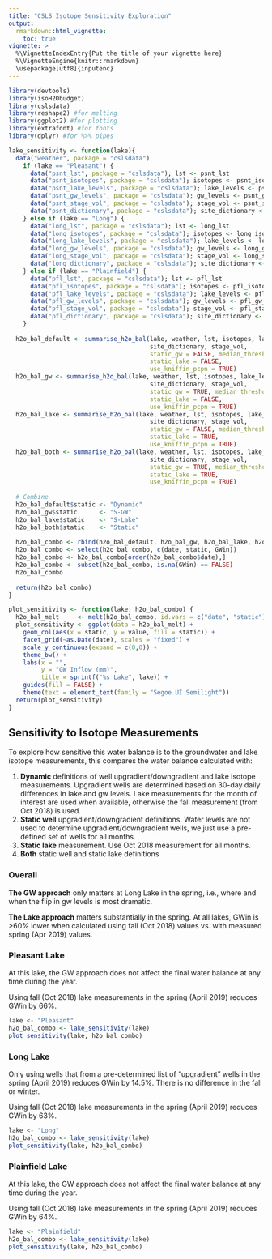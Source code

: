```yaml
---
title: "CSLS Isotope Sensitivity Exploration"
output: 
  rmarkdown::html_vignette:
    toc: true
vignette: >
  %\VignetteIndexEntry{Put the title of your vignette here}
  %\VignetteEngine{knitr::rmarkdown}
  \usepackage[utf8]{inputenc}
---
```


```r
library(devtools)
library(isoH2Obudget)
library(cslsdata)
library(reshape2) #for melting
library(ggplot2) #for plotting
library(extrafont) #for fonts
library(dplyr) #for %>% pipes
```

```r
lake_sensitivity <- function(lake){
  data("weather", package = "cslsdata")
    if (lake == "Pleasant") {
      data("psnt_lst", package = "cslsdata"); lst <- psnt_lst
      data("psnt_isotopes", package = "cslsdata"); isotopes <- psnt_isotopes
      data("psnt_lake_levels", package = "cslsdata"); lake_levels <- psnt_lake_levels
      data("psnt_gw_levels", package = "cslsdata"); gw_levels <- psnt_gw_levels
      data("psnt_stage_vol", package = "cslsdata"); stage_vol <- psnt_stage_vol
      data("psnt_dictionary", package = "cslsdata"); site_dictionary <- psnt_dictionary
    } else if (lake == "Long") {
      data("long_lst", package = "cslsdata"); lst <- long_lst
      data("long_isotopes", package = "cslsdata"); isotopes <- long_isotopes
      data("long_lake_levels", package = "cslsdata"); lake_levels <- long_lake_levels
      data("long_gw_levels", package = "cslsdata"); gw_levels <- long_gw_levels
      data("long_stage_vol", package = "cslsdata"); stage_vol <- long_stage_vol
      data("long_dictionary", package = "cslsdata"); site_dictionary <- long_dictionary
    } else if (lake == "Plainfield") {
      data("pfl_lst", package = "cslsdata"); lst <- pfl_lst
      data("pfl_isotopes", package = "cslsdata"); isotopes <- pfl_isotopes
      data("pfl_lake_levels", package = "cslsdata"); lake_levels <- pfl_lake_levels
      data("pfl_gw_levels", package = "cslsdata"); gw_levels <- pfl_gw_levels
      data("pfl_stage_vol", package = "cslsdata"); stage_vol <- pfl_stage_vol
      data("pfl_dictionary", package = "cslsdata"); site_dictionary <- pfl_dictionary
    }
  
  h2o_bal_default <- summarise_h2o_bal(lake, weather, lst, isotopes, lake_levels, gw_levels,
                                       site_dictionary, stage_vol, 
                                       static_gw = FALSE, median_threshold = 0.01, 
                                       static_lake = FALSE, 
                                       use_kniffin_pcpn = TRUE)
  h2o_bal_gw <- summarise_h2o_bal(lake, weather, lst, isotopes, lake_levels, gw_levels,
                                       site_dictionary, stage_vol, 
                                       static_gw = TRUE, median_threshold = 0.01, 
                                       static_lake = FALSE, 
                                       use_kniffin_pcpn = TRUE)
  h2o_bal_lake <- summarise_h2o_bal(lake, weather, lst, isotopes, lake_levels, gw_levels,
                                       site_dictionary, stage_vol, 
                                       static_gw = FALSE, median_threshold = 0.01, 
                                       static_lake = TRUE, 
                                       use_kniffin_pcpn = TRUE)
  h2o_bal_both <- summarise_h2o_bal(lake, weather, lst, isotopes, lake_levels, gw_levels,
                                       site_dictionary, stage_vol, 
                                       static_gw = TRUE, median_threshold = 0.01, 
                                       static_lake = TRUE, 
                                       use_kniffin_pcpn = TRUE)
  
  # Combine
  h2o_bal_default$static <- "Dynamic"
  h2o_bal_gw$static      <- "S-GW"
  h2o_bal_lake$static    <- "S-Lake"
  h2o_bal_both$static    <- "Static"
  
  h2o_bal_combo <- rbind(h2o_bal_default, h2o_bal_gw, h2o_bal_lake, h2o_bal_both)
  h2o_bal_combo <- select(h2o_bal_combo, c(date, static, GWin))
  h2o_bal_combo <- h2o_bal_combo[order(h2o_bal_combo$date),]
  h2o_bal_combo <- subset(h2o_bal_combo, is.na(GWin) == FALSE)
  h2o_bal_combo
  
  return(h2o_bal_combo)
}

plot_sensitivity <- function(lake, h2o_bal_combo) {
  h2o_bal_melt     <- melt(h2o_bal_combo, id.vars = c("date", "static"))
  plot_sensitivity <- ggplot(data = h2o_bal_melt) +
    geom_col(aes(x = static, y = value, fill = static)) +
    facet_grid(~as.Date(date), scales = "fixed") +
    scale_y_continuous(expand = c(0,0)) +
    theme_bw() + 
    labs(x = "", 
         y = "GW Inflow (mm)", 
         title = sprintf("%s Lake", lake)) +
    guides(fill = FALSE) +
    theme(text = element_text(family = "Segoe UI Semilight"))
  return(plot_sensitivity)
}
```

## Sensitivity to Isotope Measurements

To explore how sensitive this water balance is to the groundwater and lake
isotope measurements, this compares the water balance calculated with:

1. **Dynamic** definitions of well upgradient/downgradient and lake isotope
measurements. Upgradient wells are determined based on 30-day daily differences in lake and gw levels. Lake measurements for the month of interest are used when available, otherwise the fall measurement (from Oct 2018) is used.
2. **Static well** upgradient/downgradient definitions. Water levels are not
used to determine upgradient/downgradient wells, we just use a pre-defined set
of wells for all months.
3. **Static lake** measurement. Use Oct 2018 measurement for all months.
4. **Both** static well and static lake definitions

### Overall

**The GW approach** only matters at Long Lake in the spring, i.e., where and
when the flip in gw levels is most dramatic.

**The Lake approach** matters substantially in the spring. At all lakes, GWin is
>60% lower when calculated using fall (Oct 2018) values vs. with measured spring
(Apr 2019) values.

### Pleasant Lake

At this lake, the GW approach does not affect the final water balance at any
time during the year.

Using fall (Oct 2018) lake measurements in the spring (April 2019) reduces GWin
by 66%.

```r
lake <- "Pleasant"
h2o_bal_combo <- lake_sensitivity(lake)
plot_sensitivity(lake, h2o_bal_combo)
```

### Long Lake 
Only using wells that from a pre-determined list of "upgradient" wells in the
spring (April 2019) reduces GWin by 14.5%. There is no difference in the fall or
winter.

Using fall (Oct 2018) lake measurements in the spring (April 2019) reduces GWin
by 63%.

```r
lake <- "Long"
h2o_bal_combo <- lake_sensitivity(lake)
plot_sensitivity(lake, h2o_bal_combo)
```

### Plainfield Lake
At this lake, the GW approach does not affect the final water balance at any
time during the year.

Using fall (Oct 2018) lake measurements in the spring (April 2019) reduces GWin
by 64%.

```r
lake <- "Plainfield"
h2o_bal_combo <- lake_sensitivity(lake)
plot_sensitivity(lake, h2o_bal_combo)
```
